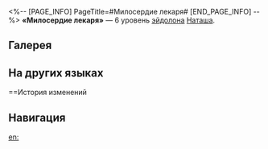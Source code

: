 <%-- [PAGE_INFO]
PageTitle=#Милосердие лекаря#
[END_PAGE_INFO] --%>
{{Эйдолон Инфобокс
|Название         = Милосердие лекаря
|Изображение      = Эйдолон Милосердие лекаря.png
|Персонаж         = Наташа
|Уровень          = 6
|Длительность     = 
|Описание         = Базовая атака Наташи наносит дополнительный физический урон, равный 40% от её макс. НР.
|Свойство1        = 
|Масштабирование1 = 
}}
'''«Милосердие лекаря»''' — 6 уровень [[эйдолон]]а [[Наташа]].

==Галерея==
{{Галерея|position=left|captionalign=center
|Персонаж Наташа Эйдолон 6.png|Осколок Эйдолона
}}

==На других языках==
{{На других языках
|en   = Doctor's Grace
|zhs  = 医者仁心
|zht  = 醫者仁心
|ja   = {{Rubi|医者仁心|いしゃじんしん}}
|ko   = 의사의 인자함
|es   = La compasión de la doctora
|fr   = Grâce du docteur
|ru   = Милосердие лекаря
|th   = Doctor's Grace
|vi   = Y Đức Thầy Thuốc
|de   = Ärztliche Gnade
|id   = Doctor's Grace
|pt   = Graça da Médica
}}

==История изменений
{{История изменений|3.5}}

==Навигация==
{{Навык Навбокс|Наташа}}

[[en:]]